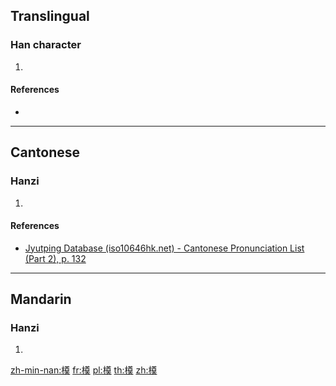 ==Translingual==

===Han character===
{{Han char|rn=75|rad=木|as=12|sn=16|four=|canj=DTWK|ids=⿰木奠}}

# {{defn|Han|sort=木12}}

====References====
* {{Han ref|kx=0552.110|dkj=15507|dj=0941.030|hdz=21294.010|uh=6A42|ud=27202}}

----

==Cantonese==

===Hanzi===
{{yue-hanzi|jyut=[[din6]]|y=din6}}

# {{defn|lang=yue|sort=木12}}

====References====
*[http://www.iso10646hk.net/jp/document/download.jsp Jyutping Database (iso10646hk.net) - Cantonese Pronunciation List (Part 2), p. 132]

----

==Mandarin==

===Hanzi===
{{cmn-hanzi|pin=[[diàn]] ([[dian4]])|wg=tien<sup>4</sup>}}

# {{defn|lang=cmn|sort=木12}}

[[zh-min-nan:橂]]
[[fr:橂]]
[[pl:橂]]
[[th:橂]]
[[zh:橂]]